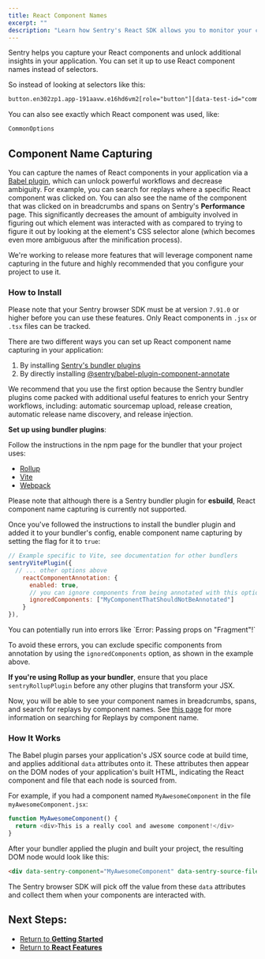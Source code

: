 ```yaml
---
title: React Component Names
excerpt: ""
description: "Learn how Sentry's React SDK allows you to monitor your components."
---
```


Sentry helps you capture your React components and unlock additional insights in your application. You can set it up to use React component names instead of selectors.

So instead of looking at selectors like this:

```html
button.en302zp1.app-191aavw.e16hd6vm2[role="button"][data-test-id="common-options"]
```

You can also see exactly which React component was used, like:

```html
CommonOptions
```

## Component Name Capturing

You can capture the names of React components in your application via a [Babel plugin](https://www.npmjs.com/package/@sentry/babel-plugin-component-annotate), which can unlock powerful workflows and decrease ambiguity. For example, you can search for replays where a specific React component was clicked on. You can also see the name of the component that was clicked on in breadcrumbs and spans on Sentry's **Performance** page. This significantly decreases the amount of ambiguity involved in figuring out which element was interacted with as compared to trying to figure it out by looking at the element's CSS selector alone (which becomes even more ambiguous after the minification process).

We're working to release more features that will leverage component name capturing in the future and highly recommended that you configure your project to use it.

### How to Install

<Alert>

Please note that your Sentry browser SDK must be at version `7.91.0` or higher before you can use these features.
Only React components in `.jsx` or `.tsx` files can be tracked.

</Alert>

There are two different ways you can set up React component name capturing in your application:

1. By installing [Sentry's bundler plugins](https://www.npmjs.com/package/@sentry/bundler-plugin-core)
2. By directly installing [@sentry/babel-plugin-component-annotate](https://www.npmjs.com/package/@sentry/babel-plugin-component-annotate)

We recommend that you use the first option because the Sentry bundler plugins come packed with additional useful features to enrich your Sentry workflows, including: automatic sourcemap upload,
release creation, automatic release name discovery, and release injection.

**Set up using bundler plugins**:

Follow the instructions in the npm page for the bundler that your project uses:
- [Rollup](https://www.npmjs.com/package/@sentry/rollup-plugin)
- [Vite](https://www.npmjs.com/package/@sentry/vite-plugin)
- [Webpack](https://www.npmjs.com/package/@sentry/webpack-plugin)

Please note that although there is a Sentry bundler plugin for **esbuild**, React component name capturing is currently not supported.


Once you've followed the instructions to install the bundler plugin and added it to your bundler's config, enable component name capturing by setting the flag for it to `true`:


```javascript
// Example specific to Vite, see documentation for other bundlers
sentryVitePlugin({
  // ... other options above
    reactComponentAnnotation: {
      enabled: true,
      // you can ignore components from being annotated with this option
      ignoredComponents: ["MyComponentThatShouldNotBeAnnotated"]
    }
}),
```

<Alert level="warning">
You can potentially run into errors like `Error: Passing props on "Fragment"!`

To avoid these errors, you can exclude specific components from annotation by using the `ignoredComponents` option, as shown in the example above.
</Alert>

<Alert>

**If you're using Rollup as your bundler**, ensure that you place `sentryRollupPlugin` before any other plugins that transform your JSX.

</Alert>

Now, you will be able to see your component names in breadcrumbs, spans, and search for replays by component names.
See [this page](/product/reference/search/searchable-properties/session-replay/#clickcomponent_name) for more information on searching for Replays by component name.


### How It Works

The Babel plugin parses your application's JSX source code at build time, and applies additional `data` attributes onto it. These attributes then appear on the DOM nodes of your application's built HTML, indicating the React component and file that each node is sourced from.

For example, if you had a component named `MyAwesomeComponent` in the file `myAwesomeComponent.jsx`:

```javascript
function MyAwesomeComponent() {
  return <div>This is a really cool and awesome component!</div>
}
```

After your bundler applied the plugin and built your project, the resulting DOM node would look like this:

```html
<div data-sentry-component="MyAwesomeComponent" data-sentry-source-file="myAwesomeComponent.jsx">This is a really cool and awesome component!</div>
```

The Sentry browser SDK will pick off the value from these `data` attributes and collect them when your components are interacted with.

## Next Steps:

- [Return to **Getting Started**](../../)
- [Return to **React Features**](../)
